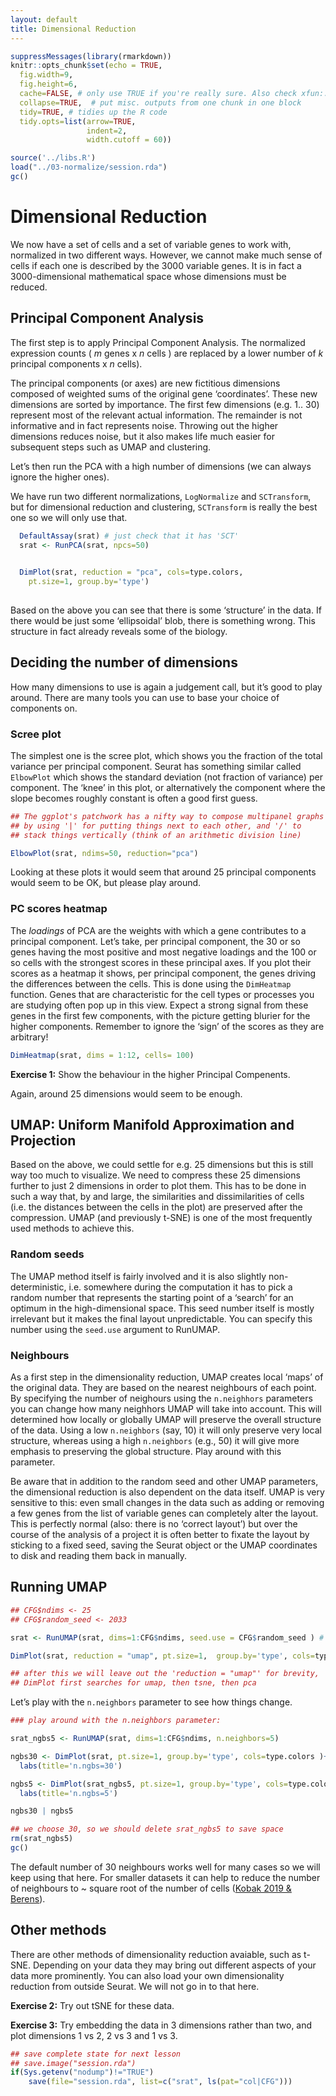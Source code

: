```yaml
---
layout: default
title: Dimensional Reduction
---
```


<!-- stuff to make Rmarkdown do what we want:  -->
```r
suppressMessages(library(rmarkdown))
knitr::opts_chunk$set(echo = TRUE,
  fig.width=9,
  fig.height=6,
  cache=FALSE, # only use TRUE if you're really sure. Also check xfun::cache_rds
  collapse=TRUE,  # put misc. outputs from one chunk in one block
  tidy=TRUE, # tidies up the R code
  tidy.opts=list(arrow=TRUE, 
                 indent=2,
                 width.cutoff = 60))
```

<!-- load complete state from previous lesson -->
```r
source('../libs.R')
load("../03-normalize/session.rda")
gc()

```

# Dimensional Reduction

We now have a set of cells and a set of variable genes to work with,
normalized in two different ways.  However, we cannot make much sense of
cells if each one is described by the 3000 variable genes. It is in fact
a 3000-dimensional mathematical space whose dimensions must be reduced.

## Principal Component Analysis

The first step is to apply Principal Component Analysis. 
The normalized expression counts ( *m* genes x *n* cells ) are replaced by
a lower number of *k* principal components x  *n* cells). 

The principal components (or axes) are new fictitious dimensions
composed of weighted sums of the original gene 'coordinates'.  These new
dimensions are sorted by importance. The first few dimensions
(e.g. 1.. 30) represent most of the relevant actual information. The
remainder is not informative and in fact represents noise.  Throwing out
the higher dimensions reduces noise, but it also makes life much easier
for subsequent steps such as UMAP and clustering.

Let's then run the PCA with a high number of dimensions (we can always
ignore the higher ones).

We have run two different normalizations, `LogNormalize` and `SCTransform`,
but for dimensional reduction and clustering, `SCTransform` is really the
best one so we will only use that.

```r

  DefaultAssay(srat) # just check that it has 'SCT'
  srat <- RunPCA(srat, npcs=50)
  

  DimPlot(srat, reduction = "pca", cols=type.colors,
    pt.size=1, group.by='type')
    
```

Based on the above you can see that there is some 'structure' in the
data. If there would be just some 'ellipsoidal' blob, there is something
wrong. This structure in fact already reveals some of the biology.

## Deciding the number of dimensions

How many dimensions to use is again a judgement call, but it's good to
play around. There are many tools you can use to base your choice of
components on.

### Scree plot

The simplest one is the scree plot, which shows you the fraction of the
total variance per principal component. Seurat has something similar
called `ElbowPlot` which shows the standard deviation (not fraction of
variance) per component. The 'knee' in this plot, or alternatively the
component where the slope becomes roughly constant is often a good first
guess.

```r

## The ggplot's patchwork has a nifty way to compose multipanel graphs
## by using '|' for putting things next to each other, and '/' to 
## stack things vertically (think of an arithmetic division line)

ElbowPlot(srat, ndims=50, reduction="pca")

```

Looking at these plots it would seem that around 25 principal components 
would seem to be OK, but please play around.

<!-- 
These elbow plots don't show it, but if you look at the fraction of
variance you will see that for this data,
`SCTransform` will put 50% of the total variance in the first 50 PC's,
whereas `LogTransform` only gets to 5% in them. This massive improvement
is a sign that SCTransform is the superior method.
-->

### PC scores heatmap 

The *loadings* of PCA are the weights with which a gene contributes to a
principal component. Let's take, per principal component, the 30 or so
genes having the most positive and most negative loadings and the 100 or
so cells with the strongest scores in these principal axes. If you plot
their scores as a heatmap it shows, per principal component, the genes
driving the differences between the cells.  This is done using the
`DimHeatmap` function. Genes that are characteristic for the cell types
or processes you are studying often pop up in this view.  Expect a
strong signal from these genes in the first few components, with the
picture getting blurier for the higher components.  Remember to ignore
the 'sign' of the scores as they are arbitrary!

```r

DimHeatmap(srat, dims = 1:12, cells= 100)

```

**Exercise 1:** Show the behaviour in the higher Principal Compenents.

Again, around 25 dimensions would seem to be enough. 

## UMAP: Uniform Manifold Approximation and Projection

Based on the above, we could settle for e.g. 25 dimensions but this is
still way too much to visualize. We need to compress these 25
dimensions further to just 2 dimensions in order to plot them. This has
to be done in such a way that, by and large, the similarities and
dissimilarities of cells (i.e. the distances between the cells in the
plot) are preserved after the compression.  UMAP (and previously t-SNE)
is one of the most frequently used methods to achieve this.

### Random seeds

The UMAP method itself is fairly involved and it is also slightly
non-deterministic, i.e. somewhere during the computation it has 
to pick a random number that represents the starting point of a 
'search' for an optimum in the high-dimensional space. This seed number
itself is mostly irrelevant but it makes the final layout unpredictable.
You can specify this number using the `seed.use` argument to RunUMAP.

### Neighbours

As a first step in the dimensionality reduction, UMAP creates local
'maps' of the original data. They are based on the nearest neighbours of
each point. By specifying the number of neighours using the
`n.neighhors` parameters you can change how many neighhors UMAP will
take into account. This will determined how locally or globally UMAP will
preserve the overall structure of the data. Using a low `n.neighbors`
(say, 10) it will only preserve very local structure, whereas using a
high `n.neighbors` (e.g., 50) it will give more emphasis to preserving
the global structure.  Play around with this parameter.

Be aware that in addition to the random seed and other UMAP parameters,
the dimensional reduction is also dependent on the data itself. UMAP is
very sensitive to this: even small changes in the data such as adding or
removing a few genes from the list of variable genes can completely
alter the layout. This is perfectly normal (also: there is no 'correct
layout') but over the course of the analysis of a project it is often
better to fixate the layout by sticking to a fixed seed, saving the
Seurat object or the UMAP coordinates to disk and reading them back in
manually.

## Running UMAP

```r

## CFG$ndims <- 25
## CFG$random_seed <- 2033

srat <- RunUMAP(srat, dims=1:CFG$ndims, seed.use = CFG$random_seed ) # play with the seed a bit

DimPlot(srat, reduction = "umap", pt.size=1,  group.by='type', cols=type.colors)

## after this we will leave out the 'reduction = "umap"' for brevity,
## DimPlot first searches for umap, then tsne, then pca

```

Let's play with the  `n.neighbors` parameter to see how things change.

```r

### play around with the n.neighbors parameter:

srat_ngbs5 <- RunUMAP(srat, dims=1:CFG$ndims, n.neighbors=5)

ngbs30 <- DimPlot(srat, pt.size=1, group.by='type', cols=type.colors )+
  labs(title='n.ngbs=30') 

ngbs5 <- DimPlot(srat_ngbs5, pt.size=1, group.by='type', cols=type.colors) +
  labs(title='n.ngbs=5')

ngbs30 | ngbs5

## we choose 30, so we should delete srat_ngbs5 to save space
rm(srat_ngbs5)
gc()

```

The default number of 30 neighbours works well for many cases so we
will keep using that here. For smaller datasets it can help to reduce
the number of neighbours to ~ square root of the number of cells 
([Kobak 2019 &amp; Berens](https://pubmed.ncbi.nlm.nih.gov/31780648/)).


## Other methods

There are other methods of dimensionality reduction avaiable, such as
t-SNE.  Depending on your data they may bring out different aspects of
your data more prominently.  You can also load your own dimensionality
reduction from outside Seurat.  We will not go in to that here.

**Exercise 2:** Try out tSNE for these data.

**Exercise 3:** Try embedding the data in 3 dimensions rather than two, and plot dimensions 1 vs 2, 2 vs 3 and 1 vs 3.

<!-- lastly, save the complete sesssion for the next time -->
```r
## save complete state for next lesson
## save.image("session.rda")
if(Sys.getenv("nodump")!="TRUE")
    save(file="session.rda", list=c("srat", ls(pat="col|CFG")))

```
